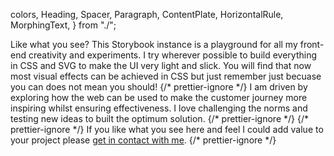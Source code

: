   colors,
  Heading,
  Spacer,
  Paragraph,
  ContentPlate,
  HorizontalRule,
  MorphingText,
} from "./";

<Meta title="Alasdair Macrae Design" />

<DesignLanding />
<Spacer multiplier={4} />
<HorizontalRule />
<ContentPlate flameColor={colors.greenGrass}>
  <Heading level="h2">Like what you see?</Heading>
  <Paragraph>
    This Storybook instance is a playground for all my front-end creativity and
    experiments. I try wherever possible to build everything in CSS and SVG to
    make the UI very light and slick. You will find that now most visual effects
    can be achieved in CSS but just remember just becuase you can does not mean
    you should!
  </Paragraph>
</ContentPlate>
<HorizontalRule />
<MorphingText values={["developing", "with", "style"]} />
{/* prettier-ignore */}
<Paragraph>I am driven by exploring how the web can be used to make the customer journey more inspiring whilst ensuring effectiveness. I love challenging the norms and testing new ideas to built the optimum solution.</Paragraph>
{/* prettier-ignore */}
{/* prettier-ignore */}
<Paragraph>If you like what you see here and feel I could add value to your project please <a href="https://www.alasdairmacrae.co.uk/#contact" target="_blank"> get in contact with me</a>.</Paragraph>
{/* prettier-ignore */}
